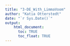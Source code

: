 ```yaml
---
title: "3-DE_With_LimmaVoom"
author: "Katia Otterstedt"
date: "`r Sys.Date()`"
output:
    html_document:
      toc: TRUE
      toc_float: TRUE
---
```

<style>
body {
text-align: justify}
</style>